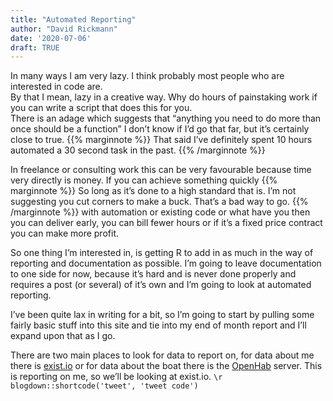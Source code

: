 ```yaml
---
title: "Automated Reporting"
author: "David Rickmann"
date: '2020-07-06'
draft: TRUE
---
```

  
In many ways I am very lazy. I think probably most people who are interested in code are.    
By that I mean, lazy in a creative way. Why do hours of painstaking work if you can write a script that does this for you.   
There is an adage which suggests that "anything you need to do more than once should be a function" I don't know if I'd go that far, but it's certainly close to true.
{{% marginnote %}} That said I've definitely spent 10 hours automated a 30 second task in the past.   {{% /marginnote %}}


In freelance or consulting work this can be very favourable because time very directly is money. If you can achieve something quickly {{% marginnote %}}  So long as it's done to a high standard that is. I'm not suggesting you cut corners to make a buck. That's a bad way to go.  {{% /marginnote %}} with automation or existing code or what have you then you can deliver early, you can bill fewer hours or if it's a fixed price contract you can make more profit. 

So one thing I'm interested in, is getting R to add in as much in the way of reporting and documentation as possible.
I'm going to leave documentation to one side for now, because it's hard and is never done properly and requires a post (or several) of it's own and I'm going to look at automated reporting.

I've been quite lax in writing for a bit, so I'm going to start by pulling some fairly basic stuff into this site and tie into my end of month report and I'll expand upon that as I go.

There are two main places to look for data to report on, for data about me there is [exist.io](https://exist.io/?referred_by=DavidRickmann) or for data about the boat there is the [OpenHab](https://www.openhab.org/) server. This is reporting on me, so we'll be looking at exist.io.
`\r blogdown::shortcode('tweet', 'tweet code')`
